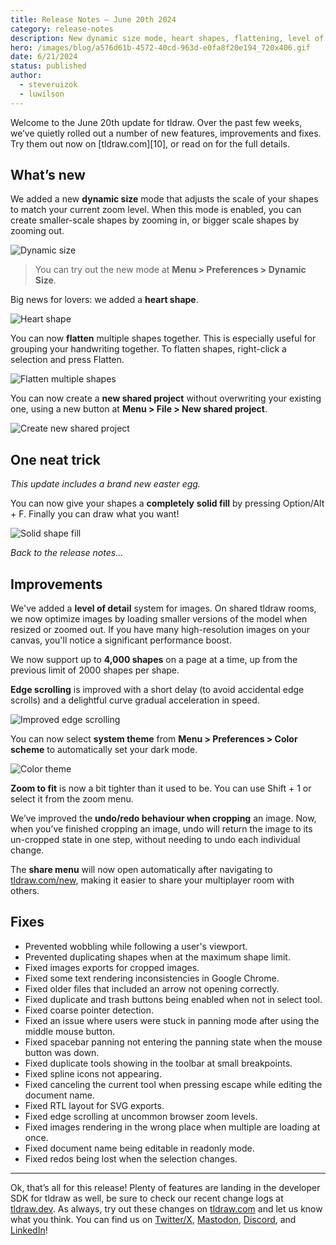 ```yaml
---
title: Release Notes – June 20th 2024
category: release-notes
description: New dynamic size mode, heart shapes, flattening, level of detail for images, revamped edge scrolling, and more.
hero: /images/blog/a576d61b-4572-40cd-963d-e0fa8f20e194_720x406.gif
date: 6/21/2024
status: published
author:
  - steveruizok
  - luwilson
---
```


Welcome to the June 20th update for tldraw. Over the past few weeks, we’ve quietly rolled out a number of new features, improvements and fixes. Try them out now on [tldraw.com][10], or read on for the full details.

## What’s new

We added a new **dynamic size** mode that adjusts the scale of your shapes to match your current zoom level. When this mode is enabled, you can create smaller-scale shapes by zooming in, or bigger scale shapes by zooming out.

![Dynamic size](/images/blog/9733359a-b98b-4f47-ace4-223bbd3d91a4_720x406.gif)

> You can try out the new mode at **Menu > Preferences > Dynamic Size**.

Big news for lovers: we added a **heart shape**.

![Heart shape](/images/blog/2a2d4549-3341-40b7-866a-580f5d3e6826_720x406.gif)

You can now **flatten** multiple shapes together. This is especially useful for grouping your handwriting together. To flatten shapes, right-click a selection and press Flatten.

![Flatten multiple shapes](/images/blog/aeb99e93-a012-4c6f-bc46-a6f5fb64909a_720x406.gif)

You can now create a **new shared project** without overwriting your existing one, using a new button at **Menu > File > New shared project**.

![Create new shared project](/images/blog/2bf3e9cb-e332-4a1f-89fb-3f3b8ea1e981_960x540.gif)

## One neat trick

_This update includes a brand new easter egg._

You can now give your shapes a **completely** **solid fill** by pressing Option/Alt + F. Finally you can draw what you want!

![Solid shape fill](/images/blog/ad413c49-ce06-4818-a056-011dd2040a36_720x406.gif)

_Back to the release notes…_

## Improvements

We've added a **level of detail** system for images. On shared tldraw rooms, we now optimize images by loading smaller versions of the model when resized or zoomed out. If you have many high-resolution images on your canvas, you'll notice a significant performance boost.

We now support up to **4,000 shapes** on a page at a time, up from the previous limit of 2000 shapes per shape.

**Edge scrolling** is improved with a short delay (to avoid accidental edge scrolls) and a delightful curve gradual acceleration in speed.

![Improved edge scrolling](/images/blog/d6dd0e65-7190-4e74-b74f-e82d1f9e0ab5_720x405.gif)

You can now select **system theme** from **Menu > Preferences > Color scheme** to automatically set your dark mode.

![Color theme](/images/blog/301f0cdb-512d-46de-bbcf-cb2314fdc8cb_1286x736.png)

**Zoom to fit** is now a bit tighter than it used to be. You can use Shift + 1 or select it from the zoom menu.

We’ve improved the **undo/redo behaviour when cropping** an image. Now, when you’ve finished cropping an image, undo will return the image to its un-cropped state in one step, without needing to undo each individual change.

The **share menu** will now open automatically after navigating to [tldraw.com/new](https://tldraw.com/new), making it easier to share your multiplayer room with others.

## Fixes

- Prevented wobbling while following a user's viewport.
- Prevented duplicating shapes when at the maximum shape limit.
- Fixed images exports for cropped images.
- Fixed some text rendering inconsistencies in Google Chrome.
- Fixed older files that included an arrow not opening correctly.
- Fixed duplicate and trash buttons being enabled when not in select tool.
- Fixed coarse pointer detection.
- Fixed an issue where users were stuck in panning mode after using the middle mouse button.
- Fixed spacebar panning not entering the panning state when the mouse button was down.
- Fixed duplicate tools showing in the toolbar at small breakpoints.
- Fixed spline icons not appearing.
- Fixed canceling the current tool when pressing escape while editing the document name.
- Fixed RTL layout for SVG exports.
- Fixed edge scrolling at uncommon browser zoom levels.
- Fixed images rendering in the wrong place when multiple are loading at once.
- Fixed document name being editable in readonly mode.
- Fixed redos being lost when the selection changes.

---

Ok, that’s all for this release! Plenty of features are landing in the developer SDK for tldraw as well, be sure to check our recent change logs at [tldraw.dev](https://tldraw.dev/). As always, try out these changes on [tldraw.com](https://tldraw.com/) and let us know what you think. You can find us on [Twitter/X](https://twitter.com/tldraw), [Mastodon](https://mas.to/@tldraw), [Discord](https://t.co/FbWiDYFD3O), and [LinkedIn](https://www.linkedin.com/company/tldraw/)!
